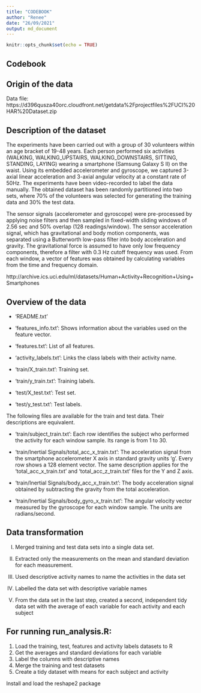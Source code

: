```yaml
---
title: "CODEBOOK"
author: "Renee"
date: "26/09/2021"
output: md_document
---
```


```r
knitr::opts_chunk$set(echo = TRUE)
```

## Codebook

## Origin of the data

Data file: https://d396qusza40orc.cloudfront.net/getdata%2Fprojectfiles%2FUCI%20HAR%20Dataset.zip

## Description of the dataset

The experiments have been carried out with a group of 30 volunteers within an age bracket of 19-48 years. Each person performed six activities (WALKING, WALKING_UPSTAIRS, WALKING_DOWNSTAIRS, SITTING, STANDING, LAYING) wearing a smartphone (Samsung Galaxy S II) on the waist. Using its embedded accelerometer and gyroscope, we captured 3-axial linear acceleration and 3-axial angular velocity at a constant rate of 50Hz. The experiments have been video-recorded to label the data manually. The obtained dataset has been randomly partitioned into two sets, where 70% of the volunteers was selected for generating the training data and 30% the test data.

The sensor signals (accelerometer and gyroscope) were pre-processed by applying noise filters and then sampled in fixed-width sliding windows of 2.56 sec and 50% overlap (128 readings/window). The sensor acceleration signal, which has gravitational and body motion components, was separated using a Butterworth low-pass filter into body acceleration and gravity. The gravitational force is assumed to have only low frequency components, therefore a filter with 0.3 Hz cutoff frequency was used. From each window, a vector of features was obtained by calculating variables from the time and frequency domain.

http://archive.ics.uci.edu/ml/datasets/Human+Activity+Recognition+Using+Smartphones 


## Overview of the data

- 'README.txt'

- 'features_info.txt': Shows information about the variables used on the feature vector.

- 'features.txt': List of all features.

- 'activity_labels.txt': Links the class labels with their activity name.

- 'train/X_train.txt': Training set.

- 'train/y_train.txt': Training labels.

- 'test/X_test.txt': Test set.

- 'test/y_test.txt': Test labels.

The following files are available for the train and test data. Their descriptions are equivalent. 

- 'train/subject_train.txt': Each row identifies the subject who performed the activity for each window sample. Its range is from 1 to 30. 

- 'train/Inertial Signals/total_acc_x_train.txt': The acceleration signal from the smartphone accelerometer X axis in standard gravity units 'g'. Every row shows a 128 element vector. The same description applies for the 'total_acc_x_train.txt' and 'total_acc_z_train.txt' files for the Y and Z axis. 

- 'train/Inertial Signals/body_acc_x_train.txt': The body acceleration signal obtained by subtracting the gravity from the total acceleration. 

- 'train/Inertial Signals/body_gyro_x_train.txt': The angular velocity vector measured by the gyroscope for each window sample. The units are radians/second.



## Data transformation

I) Merged training and test data sets into a single data set.

II) Extracted only the measurements on the mean and standard deviation for each measurement. 

III) Used descriptive activity names to name the activities in the data set

IV) Labelled the data set with descriptive variable names

V) From the data set in the last step, created a second, independent tidy data set with the average of each variable for each activity and each subject



## For running run_analysis.R:

1) Load the training, test, features and activity labels datasets to R
2) Get the averages and standard deviations for each variable
3) Label the columns with descriptive names
4) Merge the training and test datasets
5) Create a tidy dataset with means for each subject and activity


Install and load the reshape2 package
